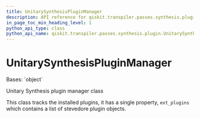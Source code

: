 ```yaml
---
title: UnitarySynthesisPluginManager
description: API reference for qiskit.transpiler.passes.synthesis.plugin.UnitarySynthesisPluginManager
in_page_toc_min_heading_level: 1
python_api_type: class
python_api_name: qiskit.transpiler.passes.synthesis.plugin.UnitarySynthesisPluginManager
---
```


# UnitarySynthesisPluginManager

<Class id="qiskit.transpiler.passes.synthesis.plugin.UnitarySynthesisPluginManager" github="https://github.com/qiskit/qiskit/tree/stable/0.24/qiskit/transpiler/passes/synthesis/plugin.py" signature="UnitarySynthesisPluginManager">
  Bases: `object`

  Unitary Synthesis plugin manager class

  This class tracks the installed plugins, it has a single property, `ext_plugins` which contains a list of stevedore plugin objects.
</Class>

